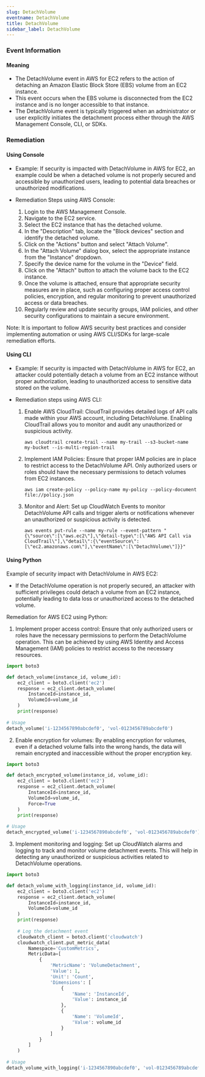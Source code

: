```yaml
--- 
slug: DetachVolume
eventname: DetachVolume
title: DetachVolume
sidebar_label: DetachVolume
---
```

                       
### Event Information

#### Meaning

- The DetachVolume event in AWS for EC2 refers to the action of detaching an Amazon Elastic Block Store (EBS) volume from an EC2 instance.
- This event occurs when the EBS volume is disconnected from the EC2 instance and is no longer accessible to that instance.
- The DetachVolume event is typically triggered when an administrator or user explicitly initiates the detachment process either through the AWS Management Console, CLI, or SDKs.

### Remediation

#### Using Console

- Example: If security is impacted with DetachVolume in AWS for EC2, an example could be when a detached volume is not properly secured and accessible by unauthorized users, leading to potential data breaches or unauthorized modifications.

- Remediation Steps using AWS Console:
  1. Login to the AWS Management Console.
  2. Navigate to the EC2 service.
  3. Select the EC2 instance that has the detached volume.
  4. In the "Description" tab, locate the "Block devices" section and identify the detached volume.
  5. Click on the "Actions" button and select "Attach Volume".
  6. In the "Attach Volume" dialog box, select the appropriate instance from the "Instance" dropdown.
  7. Specify the device name for the volume in the "Device" field.
  8. Click on the "Attach" button to attach the volume back to the EC2 instance.
  9. Once the volume is attached, ensure that appropriate security measures are in place, such as configuring proper access control policies, encryption, and regular monitoring to prevent unauthorized access or data breaches.
  10. Regularly review and update security groups, IAM policies, and other security configurations to maintain a secure environment.

Note: It is important to follow AWS security best practices and consider implementing automation or using AWS CLI/SDKs for large-scale remediation efforts.

#### Using CLI

- Example: If security is impacted with DetachVolume in AWS for EC2, an attacker could potentially detach a volume from an EC2 instance without proper authorization, leading to unauthorized access to sensitive data stored on the volume.

- Remediation steps using AWS CLI:
  1. Enable AWS CloudTrail: CloudTrail provides detailed logs of API calls made within your AWS account, including DetachVolume. Enabling CloudTrail allows you to monitor and audit any unauthorized or suspicious activity.
     ```
     aws cloudtrail create-trail --name my-trail --s3-bucket-name my-bucket --is-multi-region-trail
     ```
  2. Implement IAM Policies: Ensure that proper IAM policies are in place to restrict access to the DetachVolume API. Only authorized users or roles should have the necessary permissions to detach volumes from EC2 instances.
     ```
     aws iam create-policy --policy-name my-policy --policy-document file://policy.json
     ```
  3. Monitor and Alert: Set up CloudWatch Events to monitor DetachVolume API calls and trigger alerts or notifications whenever an unauthorized or suspicious activity is detected.
     ```
     aws events put-rule --name my-rule --event-pattern "{\"source\":[\"aws.ec2\"],\"detail-type\":[\"AWS API Call via CloudTrail\"],\"detail\":{\"eventSource\":[\"ec2.amazonaws.com\"],\"eventName\":[\"DetachVolume\"]}}"
     ```

#### Using Python

Example of security impact with DetachVolume in AWS EC2:
- If the DetachVolume operation is not properly secured, an attacker with sufficient privileges could detach a volume from an EC2 instance, potentially leading to data loss or unauthorized access to the detached volume.

Remediation for AWS EC2 using Python:
1. Implement proper access control: Ensure that only authorized users or roles have the necessary permissions to perform the DetachVolume operation. This can be achieved by using AWS Identity and Access Management (IAM) policies to restrict access to the necessary resources.

```python
import boto3

def detach_volume(instance_id, volume_id):
    ec2_client = boto3.client('ec2')
    response = ec2_client.detach_volume(
        InstanceId=instance_id,
        VolumeId=volume_id
    )
    print(response)
    
# Usage
detach_volume('i-1234567890abcdef0', 'vol-0123456789abcdef0')
```

2. Enable encryption for volumes: By enabling encryption for volumes, even if a detached volume falls into the wrong hands, the data will remain encrypted and inaccessible without the proper encryption key.

```python
import boto3

def detach_encrypted_volume(instance_id, volume_id):
    ec2_client = boto3.client('ec2')
    response = ec2_client.detach_volume(
        InstanceId=instance_id,
        VolumeId=volume_id,
        Force=True
    )
    print(response)
    
# Usage
detach_encrypted_volume('i-1234567890abcdef0', 'vol-0123456789abcdef0')
```

3. Implement monitoring and logging: Set up CloudWatch alarms and logging to track and monitor volume detachment events. This will help in detecting any unauthorized or suspicious activities related to DetachVolume operations.

```python
import boto3

def detach_volume_with_logging(instance_id, volume_id):
    ec2_client = boto3.client('ec2')
    response = ec2_client.detach_volume(
        InstanceId=instance_id,
        VolumeId=volume_id
    )
    print(response)
    
    # Log the detachment event
    cloudwatch_client = boto3.client('cloudwatch')
    cloudwatch_client.put_metric_data(
        Namespace='CustomMetrics',
        MetricData=[
            {
                'MetricName': 'VolumeDetachment',
                'Value': 1,
                'Unit': 'Count',
                'Dimensions': [
                    {
                        'Name': 'InstanceId',
                        'Value': instance_id
                    },
                    {
                        'Name': 'VolumeId',
                        'Value': volume_id
                    }
                ]
            }
        ]
    )
    
# Usage
detach_volume_with_logging('i-1234567890abcdef0', 'vol-0123456789abcdef0')
```


 